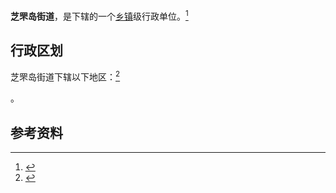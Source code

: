 {{中国乡级行政区|37/06/02/008/000}}

'''芝罘岛街道'''，是{{PRC admin/fullname|37/06/02/008/000|3}}下辖的一个[[乡镇|乡镇]]级行政单位。<ref>{{PRC admin/ref sgc|{{PRC admin/parent|37/06/02/008/000}}}}</ref>

== 行政区划 ==

芝罘岛街道下辖以下地区：<ref>{{PRC admin/ref sgc|37/06/02/008/000}}</ref>

{{PRC admin/children|37/06/02/008/000}}。

== 参考资料 ==

{{reflist}}

{{行政区划小作品}}
{{PRC admin/navcat|37/06/02/008/000}}